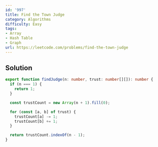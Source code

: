 ```yaml
---
id: '997'
title: Find the Town Judge
category: Algorithms
difficulty: Easy
tags:
- Array
- Hash Table
- Graph
url: https://leetcode.com/problems/find-the-town-judge
---
```


## Solution

```typescript filename="solution.ts" copy
export function findJudge(n: number, trust: number[][]): number {
  if (n === 1) {
    return 1;
  }

  const trustCount = new Array(n + 1).fill(0);

  for (const [a, b] of trust) {
    trustCount[a] -= 1;
    trustCount[b] += 1;
  }

  return trustCount.indexOf(n - 1);
}
```

